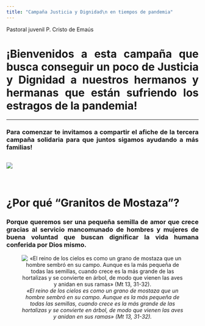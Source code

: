 ```yaml
---
title: "Campaña Justicia y Dignidad\n en tiempos de pandemia"
---
```

Pastoral juvenil P. Cristo de Emaús

<style>
body {
text-align: justify}
</style>

# ¡Bienvenidos a esta campaña que busca conseguir un poco de **Justicia y Dignidad** a nuestros hermanos y hermanas que están sufriendo los estragos de la pandemia!

---

### Para comenzar te invitamos a compartir el afiche de la tercera campaña solidaria para que juntos sigamos ayudando a más familias!

![](Capturas/cuarta_campana.jpeg)
---

<br>

# ¿Por qué "Granitos de Mostaza"?

### **Porque queremos ser una pequeña semilla de amor que crece gracias al servicio mancomunado de hombres y mujeres de buena voluntad que buscan dignificar la vida humana conferida por Dios mismo.**
<center>

![*«El reino de los cielos es como un grano de mostaza que un hombre sembró en su campo. Aunque es la más pequeña de todas las semillas, cuando crece es la más grande de las hortalizas y se convierte en árbol, de modo que vienen las aves y anidan en sus ramas» (Mt 13, 31-32).*](Capturas/granitos.jpg#center)

</center>



